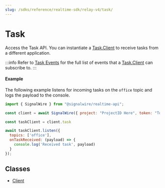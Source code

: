 ---
slug: /sdks/reference/realtime-sdk/relay-v4/task/
---

# Task

Access the Task API. You can instantiate a [Task.Client](./task-client.mdx) to receive tasks from a different application. 

:::info
Refer to [Task Events](./task-client.mdx#events) for the full list of events that a [Task.Client](./task-client.mdx) can subscribe to.
:::

#### **Example**

The following example listens for incoming tasks on the `office` topic and logs the payload to the console.

```js
import { SignalWire } from "@signalwire/realtime-api";

const client = await SignalWire({ project: "ProjectID Here", token: "Token Here"})

const taskClient = client.task

await taskClient.listen({
  topics: ['office'],
  onTaskReceived: (payload) => {
    console.log('Received task', payload)
  }
});
```

## **Classes**

- [Client](./task-client.mdx)
